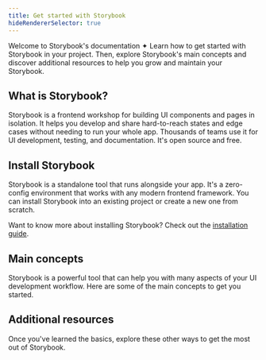 ```yaml
---
title: Get started with Storybook
hideRendererSelector: true
---
```


Welcome to Storybook's documentation ✦ Learn how to get started with Storybook in your project. Then, explore Storybook's main concepts and discover additional resources to help you grow and maintain your Storybook.

## What is Storybook?

Storybook is a frontend workshop for building UI components and pages in isolation. It helps you develop and share hard-to-reach states and edge cases without needing to run your whole app. Thousands of teams use it for UI development, testing, and documentation. It's open source and free.

## Install Storybook

Storybook is a standalone tool that runs alongside your app. It's a zero-config environment that works with any modern frontend framework. You can install Storybook into an existing project or create a new one from scratch.

<CodeSnippets path="create-command.md" />

<HomeRenderers />

Want to know more about installing Storybook? Check out the [installation guide](./get-started/install.mdx).

## Main concepts

Storybook is a powerful tool that can help you with many aspects of your UI development workflow. Here are some of the main concepts to get you started.

<HomeConcepts />

## Additional resources

Once you've learned the basics, explore these other ways to get the most out of Storybook.

<HomeResources />
